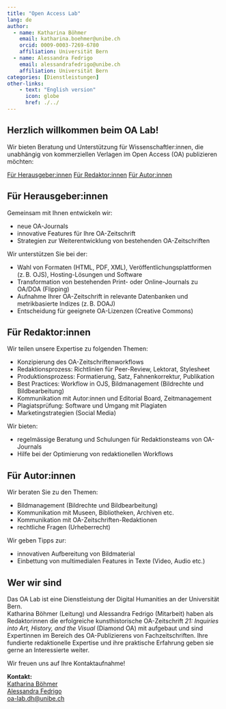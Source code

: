 ```yaml
---
title: "Open Access Lab"
lang: de
author: 
  - name: Katharina Böhmer
    email: katharina.boehmer@unibe.ch
    orcid: 0009-0003-7269-6780
    affiliation: Universität Bern
  - name: Alessandra Fedrigo
    email: alessandrafedrigo@unibe.ch
    affiliation: Universität Bern
categories: [Dienstleistungen]
other-links:
    - text: "English version"
      icon: globe
      href: ./../
---
```


## Herzlich willkommen beim OA Lab!

Wir bieten Beratung und Unterstützung für Wissenschaftler:innen, die unabhängig von kommerziellen Verlagen im Open Access (OA) publizieren möchten:

::: {.btn-group .d-flex .justify-content-center role="group" aria-label="Navigation für Zielgruppen"}
<a href="#für-herausgeberinnen" class="btn btn-outline-primary">Für Herausgeber:innen</a> <a href="#für-redaktorinnen" class="btn btn-outline-primary">Für Redaktor:innen</a> <a href="#für-autorinnen" class="btn btn-outline-primary">Für Autor:innen</a>
:::

## Für Herausgeber:innen

Gemeinsam mit Ihnen entwickeln wir:

-   neue OA-Journals
-   innovative Features für Ihre OA-Zeitschrift
-   Strategien zur Weiterentwicklung von bestehenden OA-Zeitschriften

Wir unterstützen Sie bei der:

-   Wahl von Formaten (HTML, PDF, XML), Veröffentlichungsplattformen (z. B. OJS), Hosting-Lösungen und Software
-   Transformation von bestehenden Print- oder Online-Journals zu OA/DOA (Flipping)
-   Aufnahme Ihrer OA-Zeitschrift in relevante Datenbanken und metrikbasierte Indizes (z. B. DOAJ)
-   Entscheidung für geeignete OA-Lizenzen (Creative Commons)

## Für Redaktor:innen

Wir teilen unsere Expertise zu folgenden Themen:

-   Konzipierung des OA-Zeitschriftenworkflows
-   Redaktionsprozess: Richtlinien für Peer-Review, Lektorat, Stylesheet
-   Produktionsprozess: Formatierung, Satz, Fahnenkorrektur, Publikation
-   Best Practices: Workflow in OJS, Bildmanagement (Bildrechte und Bildbearbeitung)
-   Kommunikation mit Autor:innen und Editorial Board, Zeitmanagement
-   Plagiatsprüfung: Software und Umgang mit Plagiaten
-   Marketingstrategien (Social Media)

Wir bieten:

-   regelmässige Beratung und Schulungen für Redaktionsteams von OA-Journals
-   Hilfe bei der Optimierung von redaktionellen Workflows

## Für Autor:innen

Wir beraten Sie zu den Themen:

-   Bildmanagement (Bildrechte und Bildbearbeitung)
-   Kommunikation mit Museen, Bibliotheken, Archiven etc.
-   Kommunikation mit OA-Zeitschriften-Redaktionen
-   rechtliche Fragen (Urheberrecht)

Wir geben Tipps zur:

-   innovativen Aufbereitung von Bildmaterial
-   Einbettung von multimedialen Features in Texte (Video, Audio etc.)

## Wer wir sind

Das OA Lab ist eine Dienstleistung der Digital Humanities an der Universität Bern.\
Katharina Böhmer (Leitung) und Alessandra Fedrigo (Mitarbeit) haben als Redaktorinnen die erfolgreiche kunsthistorische OA-Zeitschrift *21: Inquiries into Art, History, and the Visual* (Diamond OA) mit aufgebaut und sind Expertinnen im Bereich des OA-Publizierens von Fachzeitschriften. Ihre fundierte redaktionelle Expertise und ihre praktische Erfahrung geben sie gerne an Interessierte weiter.

Wir freuen uns auf Ihre Kontaktaufnahme!

**Kontakt:**\
[Katharina Böhmer](https://www.dh.unibe.ch/ueber_uns/personen/ma_boehmer_katharina/index_ger.html)\
[Alessandra Fedrigo](https://www.dh.unibe.ch/ueber_uns/personen/fedrigo_alessandra/index_ger.html)\
[oa-lab.dh\@unibe.ch](mailto:oa-lab.dh@unibe.ch)